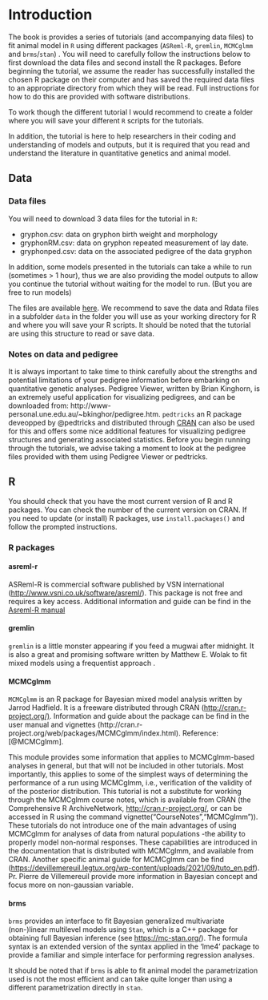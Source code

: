 # Introduction {#intro}

The book is provides a series of tutorials (and accompanying data files) to fit animal model in `R` using different packages (`ASReml-R`, `gremlin`, `MCMCglmm` and `brms`/`stan`) .
You will need to carefully follow the instructions below to first download the data files and second install the R packages.
Before beginning the tutorial, we assume the reader has successfully installed the chosen R package on their computer and has saved the required data files to an appropriate directory from which they will be read.
Full instructions for how to do this are provided with software distributions.

To work though the different tutorial I would recommend to create a folder where you will save your different `R` scripts for the tutorials. 

In addition, the tutorial is here to help researchers in their coding and understanding of models and outputs, but it is required that you read and understand the literature in quantitative genetics and animal model. 

## Data

### Data files

 You will need to download 3 data files for the tutorial in `R`:

- gryphon.csv: data on gryphon birth weight and morphology
- gryphonRM.csv: data on gryphon repeated measurement of lay date.
- gryphonped.csv: data on the associated pedigree of the data gryphon 

In addition, some models presented in the tutorials can take a while to run (sometimes > 1 hour), thus we are also providing the model outputs to allow you continue the tutorial without waiting for the model to run. (But you are free to run  models)

The files are available [here](99_data.qmd).
We recommend to save the data and Rdata files in a subfolder `data` in the folder you will use as your working directory for R and where you will save your R scripts. It should be noted that the tutorial are using this structure to read or save data.


### Notes on data and pedigree

It is always important to take time to think carefully about the strengths and potential limitations of your pedigree information before embarking on quantitative genetic analyses. Pedigree Viewer, written by Brian Kinghorn, is an extremely useful application for visualizing pedigrees, and can be downloaded from: http://www-personal.une.edu.au/~bkinghor/pedigree.htm. `pedtricks` an R package deveopped by @pedtricks and distributed through [CRAN](http://cran.r-project.org/) can also be used for this and offers some nice additional features for visualizing pedigree structures and generating associated statistics. Before you begin running through the tutorials, we advise taking a moment to look at the pedigree files provided with them using Pedigree Viewer or pedtricks.

## R

You should check that you have the most current version of R and R packages. You can check the number of the current version on CRAN. If you need to update (or install) R packages, use `install.packages()` and follow the prompted instructions.

### R packages


#### asreml-r

ASReml-R is commercial software published by VSN international (<http://www.vsni.co.uk/software/asreml/>). This package is not free and requires a key access.
Additional information and guide can be find in the [Asreml-R manual](https://asreml.kb.vsni.co.uk/wp-content/uploads/sites/3/2018/02/ASReml-R-Reference-Manual-4.pdf)

#### gremlin

`gremlin` is a little monster appearing if you feed a mugwai after midnight. It is also a great and promising software written by Matthew E. Wolak to fit mixed models using a frequentist approach .


#### MCMCglmm

`MCMCglmm` is an R package for Bayesian mixed model analysis written by Jarrod Hadfield. It is a freeware distributed through CRAN (<http://cran.r-project.org/)>. Information and guide about the package can be find in the user manual and vignettes (http://cran.r-project.org/web/packages/MCMCglmm/index.html).
Reference: [@MCMCglmm].

This module provides some information that applies to MCMCglmm-based analyses in general, but that will not be included in other tutorials.
Most importantly, this applies to some of the simplest ways of determining the performance of a run using MCMCglmm, i.e., verification of the validity of of the posterior distribution.
This tutorial is not a substitute for working through the MCMCglmm course notes, which is available from CRAN (the Comprehensive R ArchiveNetwork, <http://cran.r-project.org/>, or can be accessed in R using the command vignette("CourseNotes","MCMCglmm")).
These tutorials do not introduce one of the main advantages of using MCMCglmm for analyses of data from natural populations -the ability to properly model non-normal responses.
These capabilities are introduced in the documentation that is distributed with MCMCglmm, and available from CRAN.
Another specific animal guide for MCMCglmm can be find (<https://devillemereuil.legtux.org/wp-content/uploads/2021/09/tuto_en.pdf>). Pr. Pierre de Villemereuil provide more information in Bayesian concept and focus more on non-gaussian variable.


#### brms

`brms` provides an interface to fit Bayesian generalized multivariate (non-)linear multilevel models using `Stan`, which is a C++ package for obtaining full Bayesian inference (see <https://mc-stan.org/>).
The formula syntax is an extended version of the syntax applied in the ‘lme4’ package to provide a familiar and simple interface for performing regression analyses.

It should be noted that if `brms` is able to fit animal model the parametrization used is not the most efficient and can take quite longer than using a different parametrization directly in `stan`.
